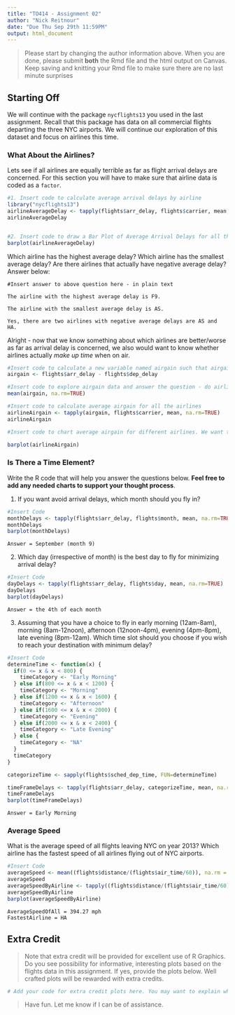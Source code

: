 ```yaml
---
title: "TO414 - Assignment 02"
author: "Nick Reitnour"
date: "Due Thu Sep 29th 11:59PM"
output: html_document
---
```


> Please start by changing the author information above. When you are done, please submit **both** the Rmd file and the html output on Canvas. Keep saving and knitting your Rmd file to make sure there are no last minute surprises


## Starting Off

We will continue with the package `nycflights13` you used in the last assignment. Recall that this package has data on all commercial flights departing the three NYC airports. We will continue our exploration of this dataset and focus on airlines this time.

### What About the Airlines?

Lets see if all airlines are equally terrible as far as flight arrival delays are concerned. For this section you will have to make sure that airline data is coded as a `factor`.

```r
#1. Insert code to calculate average arrival delays by airline
library("nycflights13")
airlineAverageDelay <- tapply(flights$arr_delay, flights$carrier, mean, na.rm=TRUE)
airlineAverageDelay


#2. Insert code to draw a Bar Plot of Average Arrival Delays for all the Airlines
barplot(airlineAverageDelay)

```

Which airline has the highest average delay? Which airline has the smallest average delay? Are there airlines that actually have negative average delay? Answer below:

```
#Insert answer to above question here - in plain text

The airline with the highest average delay is F9.

The airline with the smallest average delay is AS.

Yes, there are two airlines with negative average delays are AS and HA.

```

Alright - now that we know something about which airlines are better/worse as far as arrival delay is concerned, we also would want to know whether airlines actually *make up time* when on air.

```r
#Insert code to calculate a new variable named airgain such that airgain = (arrival delay - departure delay)
airgain <- flights$arr_delay - flights$dep_delay

#Insert code to explore airgain data and answer the question - do airlines actually gain any time when in air
mean(airgain, na.rm=TRUE)

#Insert code to calculate average airgain for all the airlines
airlineAirgain <- tapply(airgain, flights$carrier, mean, na.rm=TRUE)
airlineAirgain

#Insert code to chart average airgain for different airlines. We want to find out which airlines are good at "catching up" when in air and which airlines actually lose time further after taking off

barplot(airlineAirgain)

```

### Is There a Time Element?

Write the R code that will help you answer the questions below. **Feel free to add any needed charts to support your thought process**. 

1. If you want avoid arrival delays, which month should you fly in? 
```r
#Insert Code
monthDelays <- tapply(flights$arr_delay, flights$month, mean, na.rm=TRUE)
monthDelays
barplot(monthDelays)
```
```
Answer = September (month 9)
```

2. Which day (irrespective of month) is the best day to fly for minimizing arrival delay?
```r
#Insert Code
dayDelays <- tapply(flights$arr_delay, flights$day, mean, na.rm=TRUE)
dayDelays
barplot(dayDelays)
```
```
Answer = the 4th of each month
```

3. Assuming that you have a choice to fly in early morning (12am-8am), morning (8am-12noon), afternoon (12noon-4pm), evening (4pm-8pm), late evening (8pm-12am). Which time slot should you choose if you wish to reach your destination with minimum delay?
```r
#Insert Code
determineTime <- function(x) {
  if(0 <= x & x < 800) {
    timeCategory <- "Early Morning"
  } else if(800 <= x & x < 1200) {
    timeCategory <- "Morning"
  } else if(1200 <= x & x < 1600) {
    timeCategory <- "Afternoon"
  } else if(1600 <= x & x < 2000) {
    timeCategory <- "Evening"
  } else if(2000 <= x & x < 2400) {
    timeCategory <- "Late Evening"
  } else {
    timeCategory <- "NA"
  }
  timeCategory
}

categorizeTime <- sapply(flights$sched_dep_time, FUN=determineTime)

timeFrameDelays <- tapply(flights$arr_delay, categorizeTime, mean, na.rm=TRUE)
timeFrameDelays
barplot(timeFrameDelays)
```
```
Answer = Early Morning
```

### Average Speed
What is the average speed of all flights leaving NYC on year 2013? Which airline has the fastest speed of all airlines flying out of NYC airports.
```r
#Insert Code
averageSpeed <- mean((flights$distance/(flights$air_time/60)), na.rm = TRUE)
averageSpeed
averageSpeedByAirline <- tapply((flights$distance/(flights$air_time/60)), flights$carrier, mean, na.rm=TRUE)
averageSpeedByAirline
barplot(averageSpeedByAirline)

```
```
AverageSpeedOfAll = 394.27 mph
FastestAirline = HA
```

## Extra Credit

> Note that extra credit will be provided for excellent use of R Graphics. Do you see possibility for informative, interesting plots based on the flights data in this assignment. If yes, provide the plots below. Well crafted plots will be rewarded with extra credits.

```r
# Add your code for extra credit plots here. You may want to explain what you are plotting, how to interpret the plot and why is the plot interesting and/or informative.

```

> Have fun. Let me know if I can be of assistance. 

